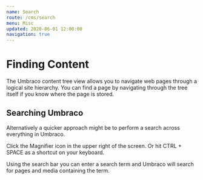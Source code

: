 ```yaml
---
name: Search
route: /cms/search
menu: Misc
updated: 2020-06-01 12:00:00
navigation: true
---
```


# Finding Content

The Umbraco content tree view allows you to navigate web pages through a logical site hierarchy. You can find a page by navigating through the tree itself if you know where the page is stored.

## Searching Umbraco

Alternatively a quicker approach might be to perform a search across everything in Umbraco.

Click the Magnifier icon in the upper right of the screen. Or hit CTRL + SPACE as a shortcut on your keyboard.

Using the search bar you can enter a search term and Umbraco will search for pages and media containing the term.
